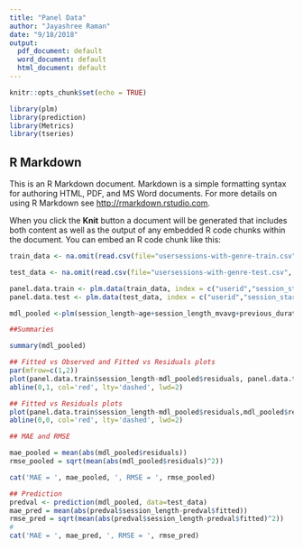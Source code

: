 ---
title: "Panel Data"
author: "Jayashree Raman"
date: "9/18/2018"
output:
  pdf_document: default
  word_document: default
  html_document: default
---

```{r setup, include=FALSE}
knitr::opts_chunk$set(echo = TRUE)
```

```{r}
library(plm)
library(prediction)
library(Metrics)
library(tseries)
```

## R Markdown

This is an R Markdown document. Markdown is a simple formatting syntax for authoring HTML, PDF, and MS Word documents. For more details on using R Markdown see <http://rmarkdown.rstudio.com>.

When you click the **Knit** button a document will be generated that includes both content as well as the output of any embedded R code chunks within the document. You can embed an R code chunk like this:

```{r}

train_data <- na.omit(read.csv(file="usersessions-with-genre-train.csv", header=TRUE, row.names = NULL, sep="|"))

test_data <- na.omit(read.csv(file="usersessions-with-genre-test.csv", header=TRUE, row.names = NULL, sep="|"))

panel.data.train <- plm.data(train_data, index = c("userid","session_start"))
panel.data.test <- plm.data(test_data, index = c("userid","session_start"))

mdl_pooled <-plm(session_length~age+session_length_mvavg+previous_duration+is_holiday+absence_time,  data = panel.data.train, model = "pooling")

##Summaries

summary(mdl_pooled)

## Fitted vs Observed and Fitted vs Residuals plots
par(mfrow=c(1,2))
plot(panel.data.train$session_length-mdl_pooled$residuals, panel.data.train$session_length, asp=1, ylab = "Observed", xlab = "Fitted", main = "Fitted vs Observed ")
abline(0,1, col='red', lty='dashed', lwd=2)

## Fitted vs Residuals plots
plot(panel.data.train$session_length-mdl_pooled$residuals,mdl_pooled$residuals, asp=1, ylab = "Observed", xlab = "Fitted", main = "Fitted vs Residuals")
abline(0,0, col='red', lty='dashed', lwd=2)

## MAE and RMSE

mae_pooled = mean(abs(mdl_pooled$residuals))
rmse_pooled = sqrt(mean(abs(mdl_pooled$residuals)^2))

cat('MAE = ', mae_pooled, ', RMSE = ', rmse_pooled)

## Prediction
predval <- prediction(mdl_pooled, data=test_data)
mae_pred = mean(abs(predval$session_length-predval$fitted))
rmse_pred = sqrt(mean(abs(predval$session_length-predval$fitted)^2))
#
cat('MAE = ', mae_pred, ', RMSE = ', rmse_pred)
```


